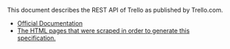 This document describes the REST API of Trello as published by Trello.com.
 - <a href='https://trello.com/docs/index.html' target='_blank'>Official Documentation</a>
 - <a href='https://trello.com/docs/api' target='_blank'>The HTML pages that were scraped in order to generate this specification.</a>